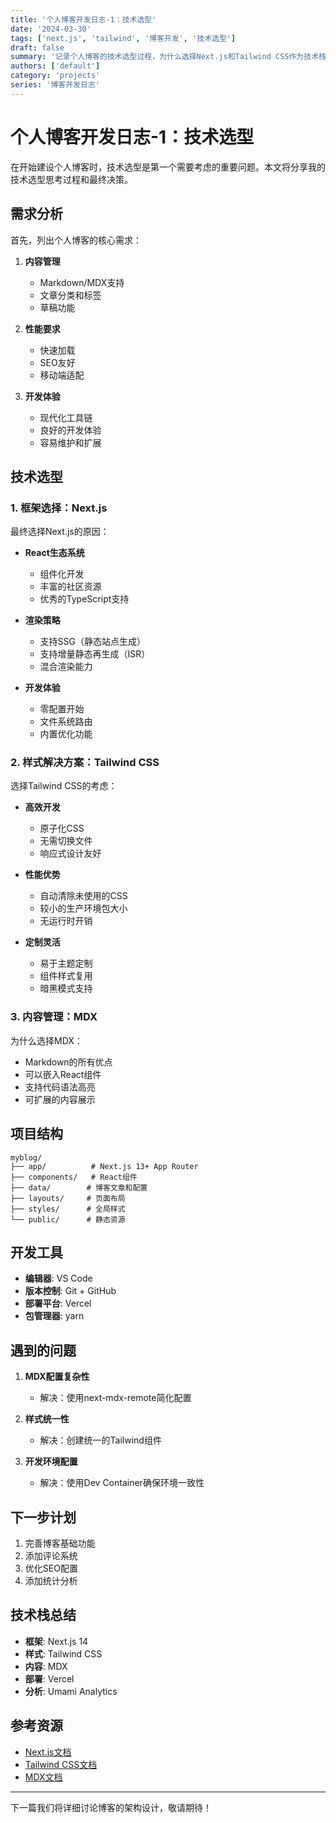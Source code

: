 ```yaml
---
title: '个人博客开发日志-1：技术选型'
date: '2024-03-30'
tags: ['next.js', 'tailwind', '博客开发', '技术选型']
draft: false
summary: '记录个人博客的技术选型过程，为什么选择Next.js和Tailwind CSS作为技术栈'
authors: ['default']
category: 'projects'
series: '博客开发日志'
---
```


# 个人博客开发日志-1：技术选型

在开始建设个人博客时，技术选型是第一个需要考虑的重要问题。本文将分享我的技术选型思考过程和最终决策。

## 需求分析

首先，列出个人博客的核心需求：

1. **内容管理**

   - Markdown/MDX支持
   - 文章分类和标签
   - 草稿功能

2. **性能要求**

   - 快速加载
   - SEO友好
   - 移动端适配

3. **开发体验**
   - 现代化工具链
   - 良好的开发体验
   - 容易维护和扩展

## 技术选型

### 1. 框架选择：Next.js

最终选择Next.js的原因：

- **React生态系统**

  - 组件化开发
  - 丰富的社区资源
  - 优秀的TypeScript支持

- **渲染策略**

  - 支持SSG（静态站点生成）
  - 支持增量静态再生成（ISR）
  - 混合渲染能力

- **开发体验**
  - 零配置开始
  - 文件系统路由
  - 内置优化功能

### 2. 样式解决方案：Tailwind CSS

选择Tailwind CSS的考虑：

- **高效开发**

  - 原子化CSS
  - 无需切换文件
  - 响应式设计友好

- **性能优势**

  - 自动清除未使用的CSS
  - 较小的生产环境包大小
  - 无运行时开销

- **定制灵活**
  - 易于主题定制
  - 组件样式复用
  - 暗黑模式支持

### 3. 内容管理：MDX

为什么选择MDX：

- Markdown的所有优点
- 可以嵌入React组件
- 支持代码语法高亮
- 可扩展的内容展示

## 项目结构

```
myblog/
├── app/          # Next.js 13+ App Router
├── components/   # React组件
├── data/        # 博客文章和配置
├── layouts/     # 页面布局
├── styles/      # 全局样式
└── public/      # 静态资源
```

## 开发工具

- **编辑器**: VS Code
- **版本控制**: Git + GitHub
- **部署平台**: Vercel
- **包管理器**: yarn

## 遇到的问题

1. **MDX配置复杂性**

   - 解决：使用next-mdx-remote简化配置

2. **样式统一性**

   - 解决：创建统一的Tailwind组件

3. **开发环境配置**
   - 解决：使用Dev Container确保环境一致性

## 下一步计划

1. 完善博客基础功能
2. 添加评论系统
3. 优化SEO配置
4. 添加统计分析

## 技术栈总结

- **框架**: Next.js 14
- **样式**: Tailwind CSS
- **内容**: MDX
- **部署**: Vercel
- **分析**: Umami Analytics

## 参考资源

- [Next.js文档](https://nextjs.org/docs)
- [Tailwind CSS文档](https://tailwindcss.com/docs)
- [MDX文档](https://mdxjs.com/docs/)

---

下一篇我们将详细讨论博客的架构设计，敬请期待！
